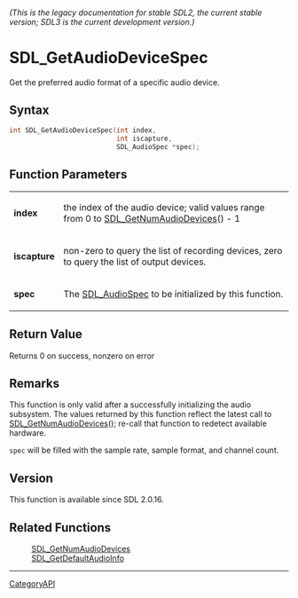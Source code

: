 ====== (This is the legacy documentation for stable SDL2, the current stable version; SDL3 is the current development version.) ======
= SDL_GetAudioDeviceSpec =

Get the preferred audio format of a specific audio device.

== Syntax ==

<syntaxhighlight lang='c'>
int SDL_GetAudioDeviceSpec(int index,
                           int iscapture,
                           SDL_AudioSpec *spec);
</syntaxhighlight>

== Function Parameters ==

{|
|'''index'''
|the index of the audio device; valid values range from 0 to [[SDL_GetNumAudioDevices]]() - 1
|-
|'''iscapture'''
|non-zero to query the list of recording devices, zero to query the list of output devices.
|-
|'''spec'''
|The [[SDL_AudioSpec]] to be initialized by this function.
|}

== Return Value ==

Returns 0 on success, nonzero on error

== Remarks ==

This function is only valid after a successfully initializing the audio
subsystem. The values returned by this function reflect the latest call to
[[SDL_GetNumAudioDevices]](); re-call that function to redetect available
hardware.

<code>spec</code> will be filled with the sample rate, sample format, and
channel count.

== Version ==

This function is available since SDL 2.0.16.

== Related Functions ==

:[[SDL_GetNumAudioDevices]]
:[[SDL_GetDefaultAudioInfo]]

----
[[CategoryAPI]]


